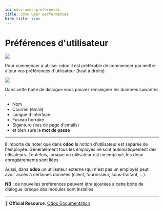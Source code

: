 ```yaml
---
id: odoo-user-preferences
title: Odoo User perfermances
hide_title: true
---
```


# Préférences d'utilisateur
![](./images/user-preferences.png)

Pour commencer à utiliser odoo il est préférable de commencer par mettre à jour vos préférences d'utilisateur (haut à droite).

![](./images/user-preferences-details.png)

Dans cette boite de dialogue vous pouvez renseigner les données suivantes :
- Nom
- Courriel (email)
- Langue d'interface
- Fuseau horraire
- Siganture (bas de page d'emails)
- et bien sure le **mot de passe**

----
Il importe de noter que dans **odoo** la notion d'utilisateur est séparée de l'employée. Généralement tous les employés ne sont automatiquement des utlisateurs. Toutefois, lorsque un utilisateur est un employé, les deux enregistrements sont liées.

Aussi, dans **odoo** un utilisateur externe (qui n'est pas un employé) peut avoir accès à certaines données (client, fournisseur, sous-traitant, ...).

**NB** : de nouvelles préférences peuvent être ajoutées à cette boite de dialogue lorsque des modules sont installés. 

----
🔗 **Official Resource**: [Odoo Documentation](https://www.odoo.com/documentation)

